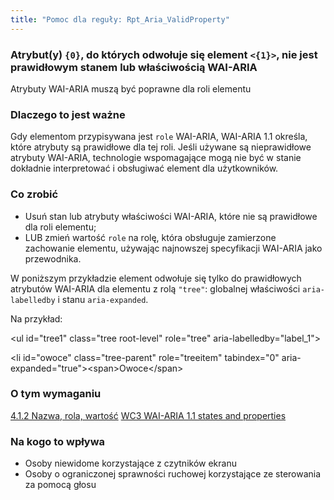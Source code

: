 ```yaml
---
title: "Pomoc dla reguły: Rpt_Aria_ValidProperty"
---
```


<div className="toolHelp">
<Row>
<Column colLg={16} colMd={8} colSm={4} className="toolHead">

### Atrybut(y) `{0}`, do których odwołuje się element `<{1}>`, nie jest prawidłowym stanem lub właściwością WAI-ARIA

<div id="locLevel"></div>

Atrybuty WAI-ARIA muszą być poprawne dla roli elementu

</Column>
</Row>
<Row>
<Column colLg={11} colMd={5} colSm={4} className="toolMain">

### Dlaczego to jest ważne

Gdy elementom przypisywana jest `role` WAI-ARIA, WAI-ARIA 1.1 określa, które atrybuty są prawidłowe dla tej roli. Jeśli używane są nieprawidłowe atrybuty WAI-ARIA, technologie wspomagające mogą nie być w stanie dokładnie interpretować i obsługiwać element dla użytkowników.



<div id="locSnippet"></div>

### Co zrobić

* Usuń stan lub atrybuty właściwości WAI-ARIA, które nie są prawidłowe dla roli elementu;
* LUB zmień wartość `role` na rolę, która obsługuje zamierzone zachowanie elementu, używając najnowszej specyfikacji WAI-ARIA jako przewodnika.

W poniższym przykładzie element odwołuje się tylko do prawidłowych atrybutów WAI-ARIA dla elementu z rolą `"tree"`: globalnej właściwości `aria-labelledby` i stanu `aria-expanded`.


Na przykład:

<CodeSnippet type="multi" light={true}>&lt;ul id="tree1" class="tree root-level" role="tree" aria-labelledby="label_1"&gt;
    
&lt;li id="owoce" class="tree-parent" role="treeitem" tabindex="0" aria-expanded="true"&gt;&lt;span&gt;Owoce&lt;/span&gt;</CodeSnippet>

</Column>
<Column colLg={5} colMd={3} colSm={4} className="toolLeft">

### O tym wymaganiu

[4.1.2 Nazwa, rola, wartość](https://www.ibm.com/able/guidelines/ci162/name_role_value.html)
[WC3 WAI-ARIA 1.1 states and properties](https://www.w3.org/WAI/PF/aria-1.1/states_and_properties)

### Na kogo to wpływa

* Osoby niewidome korzystające z czytników ekranu
* Osoby o ograniczonej sprawności ruchowej korzystające ze sterowania za pomocą głosu

</Column>
</Row>
</div>


